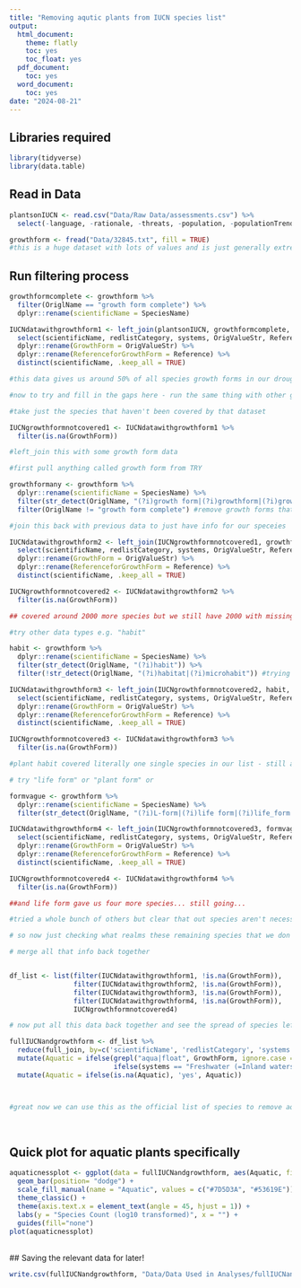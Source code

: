 ```yaml
---
title: "Removing aqutic plants from IUCN species list"
output:
  html_document:
    theme: flatly
    toc: yes
    toc_float: yes
  pdf_document:
    toc: yes
  word_document:
    toc: yes
date: "2024-08-21"
---
```


## Libraries required

```r
library(tidyverse)
library(data.table)
```

## Read in Data
```r
plantsonIUCN <- read.csv("Data/Raw Data/assessments.csv") %>%
  select(-language, -rationale, -threats, -population, -populationTrend, -range, -useTrade, -conservationActions, -yearLastSeen, -scopes)

growthform <- fread("Data/32845.txt", fill = TRUE)
#this is a huge dataset with lots of values and is just generally extremely messy - first discovered that the value with most information is the "growth form complete" value
```

## Run filtering process
```r
growthformcomplete <- growthform %>%
  filter(OriglName == "growth form complete") %>%
  dplyr::rename(scientificName = SpeciesName)

IUCNdatawithgrowthform1 <- left_join(plantsonIUCN, growthformcomplete, by = "scientificName") %>%
  select(scientificName, redlistCategory, systems, OrigValueStr, Reference) %>%
  dplyr::rename(GrowthForm = OrigValueStr) %>%
  dplyr::rename(ReferenceforGrowthForm = Reference) %>%
  distinct(scientificName, .keep_all = TRUE)

#this data gives us around 50% of all species growth forms in our drought dataset

#now to try and fill in the gaps here - run the same thing with other growth-form metrics

#take just the species that haven't been covered by that dataset

IUCNgrowthformnotcovered1 <- IUCNdatawithgrowthform1 %>%
  filter(is.na(GrowthForm))

#left_join this with some growth form data

#first pull anything called growth form from TRY

growthformany <- growthform %>%
  dplyr::rename(scientificName = SpeciesName) %>%
  filter(str_detect(OriglName, "(?i)growth form|(?i)growthform|(?i)growth_form")) %>%
  filter(OriglName != "growth form complete") #remove growth forms that are already accounted for

#join this back with previous data to just have info for our speceies

IUCNdatawithgrowthform2 <- left_join(IUCNgrowthformnotcovered1, growthformany, by = "scientificName") %>%
  select(scientificName, redlistCategory, systems, OrigValueStr, Reference) %>%
  dplyr::rename(GrowthForm = OrigValueStr) %>%
  dplyr::rename(ReferenceforGrowthForm = Reference) %>%
  distinct(scientificName, .keep_all = TRUE)

IUCNgrowthformnotcovered2 <- IUCNdatawithgrowthform2 %>%
  filter(is.na(GrowthForm))  

## covered around 2000 more species but we still have 2000 with missing data

#try other data types e.g. "habit"

habit <- growthform %>%
  dplyr::rename(scientificName = SpeciesName) %>%
  filter(str_detect(OriglName, "(?i)habit")) %>%
  filter(!str_detect(OriglName, "(?i)habitat|(?i)microhabit")) #trying species habit but not habitat or microhabitat

IUCNdatawithgrowthform3 <- left_join(IUCNgrowthformnotcovered2, habit, by = "scientificName") %>%
  select(scientificName, redlistCategory, systems, OrigValueStr, Reference) %>%
  dplyr::rename(GrowthForm = OrigValueStr) %>%
  dplyr::rename(ReferenceforGrowthForm = Reference) %>%
  distinct(scientificName, .keep_all = TRUE)

IUCNgrowthformnotcovered3 <- IUCNdatawithgrowthform3 %>%
  filter(is.na(GrowthForm))  

#plant habit covered literally one single species in our list - still a lot to go

# try "life form" or "plant form" or 

formvague <- growthform %>%
  dplyr::rename(scientificName = SpeciesName) %>%
  filter(str_detect(OriglName, "(?i)L-form|(?i)life form|(?i)life_form|(?i)life stage|(?i)main_growth_form|(?i)plant form|(?i)SpeciesLifeForm"))

IUCNdatawithgrowthform4 <- left_join(IUCNgrowthformnotcovered3, formvague, by = "scientificName") %>%
  select(scientificName, redlistCategory, systems, OrigValueStr, Reference) %>%
  dplyr::rename(GrowthForm = OrigValueStr) %>%
  dplyr::rename(ReferenceforGrowthForm = Reference) %>%
  distinct(scientificName, .keep_all = TRUE)

IUCNgrowthformnotcovered4 <- IUCNdatawithgrowthform4 %>%
  filter(is.na(GrowthForm))  

##and life form gave us four more species... still going...

#tried a whole bunch of others but clear that out species aren't necessarily covered for their growth form in this TRY data

# so now just checking what realms these remaining species that we don't know the growth form of are

# merge all that info back together


df_list <- list(filter(IUCNdatawithgrowthform1, !is.na(GrowthForm)),
                filter(IUCNdatawithgrowthform2, !is.na(GrowthForm)), 
                filter(IUCNdatawithgrowthform3, !is.na(GrowthForm)),
                filter(IUCNdatawithgrowthform4, !is.na(GrowthForm)),
                IUCNgrowthformnotcovered4)

# now put all this data back together and see the spread of species left that don't have growth form data on TRY

fullIUCNandgrowthform <- df_list %>%
  reduce(full_join, by=c('scientificName', 'redlistCategory', 'systems', 'GrowthForm', 'ReferenceforGrowthForm')) %>%
  mutate(Aquatic = ifelse(grepl("aqua|float", GrowthForm, ignore.case = TRUE),'yes',
                          ifelse(systems == "Freshwater (=Inland waters)" & is.na(GrowthForm) | systems == "Marine" & is.na(GrowthForm) | systems == "Freshwater (=Inland waters)|Marine"  & is.na(GrowthForm), 'yes', 'no'))) %>% #make a column for if the species is aquatic or not
  mutate(Aquatic = ifelse(is.na(Aquatic), 'yes', Aquatic))



#great now we can use this as the official list of species to remove aquatic species in further analyses
```

<br>

## Quick plot for aquatic plants specifically

```r
aquaticnessplot <- ggplot(data = fullIUCNandgrowthform, aes(Aquatic, fill = Aquatic)) +
  geom_bar(position= "dodge") +
  scale_fill_manual(name = "Aquatic", values = c("#7D5D3A", "#53619E")) +
  theme_classic() +
  theme(axis.text.x = element_text(angle = 45, hjust = 1)) +
  labs(y = "Species Count (log10 transformed)", x = "") +
  guides(fill="none")
plot(aquaticnessplot)
```

<br> 
## Saving the relevant data for later!

```r
write.csv(fullIUCNandgrowthform, "Data/Data Used in Analyses/fullIUCNandgrowthform.csv")
```

